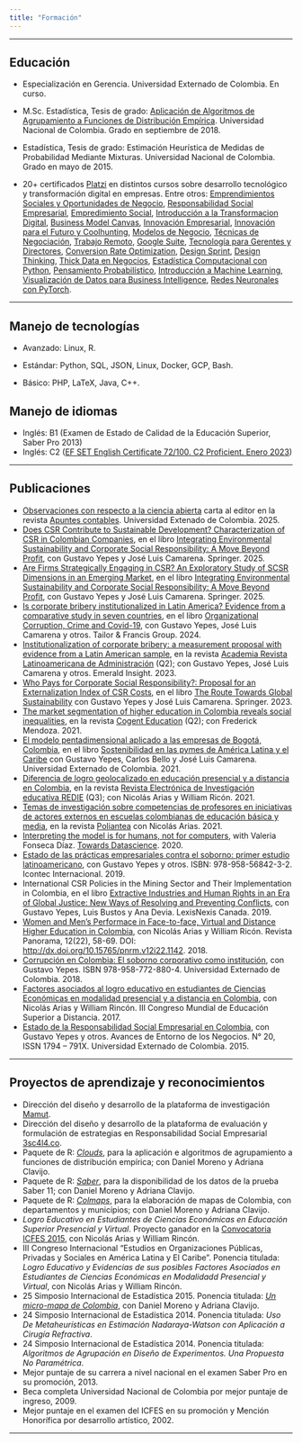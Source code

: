 ```yaml
---
title: "Formación"
---
```


***

## Educación

- Especialización en Gerencia. Universidad Externado de Colombia. En curso.

- M.Sc. Estadística, Tesis de grado: [Aplicación de Algoritmos de Agrupamiento a Funciones de Distribución Empírica](https://repositorio.unal.edu.co/handle/unal/64015){target="_blank"}. Universidad Nacional de Colombia. Grado en septiembre de 2018.

- Estadística, Tesis de grado: Estimación Heurística de Medidas de Probabilidad Mediante Mixturas. Universidad Nacional de Colombia. Grado en mayo de 2015.

- 20+ certificados [Platzi](https://platzi.com/){target="_blank"} en distintos cursos sobre desarrollo tecnológico y transformación digital en empresas. Entre otros: [Emprendimientos Sociales y Oportunidades de Negocio](https://platzi.com/p/cruz-julian/curso/2625-emprendimiento-negocio/diploma/detalle/){target="_blank"}, [Responsabilidad Social Empresarial](https://platzi.com/p/cruz-julian/curso/2501-responsabilidad-social-empresarial/diploma/detalle/){target="_blank"}, [Empredimiento Social](https://platzi.com/p/cruz-julian/curso/2785-emprendimiento-thinking/diploma/detalle/){target="_blank"}, [Introducción a la Transformacion Digital](https://platzi.com/p/cruz-julian/curso/2375-transformacion-digital/diploma/detalle/){target="_blank"}, [Business Model Canvas](https://platzi.com/p/cruz-julian/curso/1309-canvas/diploma/detalle/){target="_blank"}, [Innovación Empresarial](https://platzi.com/p/cruz-julian/curso/2674-innovacion-empresarial/diploma/detalle/){target="_blank"}, [Innovación para el Futuro y Coolhunting](https://platzi.com/p/cruz-julian/curso/1778-coolhunting/diploma/detalle/){target="_blank"}, [Modelos de Negocio](https://platzi.com/p/cruz-julian/curso/2583-modelos-negocio/diploma/detalle/){target="_blank"}, [Técnicas de Negociación](https://platzi.com/p/cruz-julian/curso/1482-tecnicas-negociacion/diploma/detalle/){target="_blank"}, [Trabajo Remoto](https://platzi.com/p/cruz-julian/curso/1872-teletrabajo-trabajo-remoto/diploma/detalle/){target="_blank"}, [Google Suite](https://platzi.com/p/cruz-julian/curso/1401-google-suite/diploma/detalle/){target="_blank"}, [Tecnología para Gerentes y Directores](https://platzi.com/p/cruz-julian/curso/1882-tecnologia-gerentes/diploma/detalle/){target="_blank"}, [Conversion Rate Optimization](https://platzi.com/p/cruz-julian/curso/8034-cro/diploma/detalle/){target="_blank"}, [Design Sprint](https://platzi.com/p/cruz-julian/curso/1702-design-sprint/diploma/detalle/){target="_blank"}, [Design Thinking](https://platzi.com/p/cruz-julian/curso/1210-design-thinking/diploma/detalle/){target="_blank"}, [Thick Data en Negocios](https://platzi.com/p/cruz-julian/curso/1928-curso-de-thick-data/diploma/detalle/){target="_blank"}, [Estadística Computacional con Python](https://platzi.com/p/cruz-julian/curso/1835-programacion-estocastica/diploma/detalle/){target="_blank"}, [Pensamiento Probabilístico](https://platzi.com/p/cruz-julian/curso/1841-probabilistica/diploma/detalle/){target="_blank"}, [Introducción a Machine Learning](https://platzi.com/p/cruz-julian/curso/2459-machine-learning/diploma/detalle/){target="_blank"}, [Visualización de Datos para Business Intelligence](https://platzi.com/p/cruz-julian/curso/2195-visualizacion-datos/diploma/detalle/){target="_blank"}, [Redes Neuronales con PyTorch](https://platzi.com/p/cruz-julian/curso/7693-pytorch/diploma/detalle/){target="_blank"}.





***

## Manejo de tecnologías

 - Avanzado: Linux, R.
 
 - Estándar: Python, SQL, JSON, Linux, Docker, GCP, Bash.
 
 - Básico: PHP, LaTeX, Java, C++.
 

## Manejo de idiomas

 - Inglés: B1 (Examen de Estado de Calidad de la Educación Superior, Saber Pro 2013)
 - Inglés: C2 ([EF SET English Certificate 72/100. C2 Proficient. Enero 2023](https://www.efset.org/cert/yMegHW){target="_blank"})


***

## Publicaciones

- [Observaciones con respecto a la ciencia abierta](https://revistas.uexternado.edu.co/index.php/contad/article/view/9933/17422){target="_blank"} carta al editor en la revista [Apuntes contables](https://revistas.uexternado.edu.co/index.php/contad/){target="_blank"}. Universidad Extenado de Colombia. 2025.
- [Does CSR Contribute to Sustainable Development? Characterization of CSR in Colombian Companies](https://link.springer.com/chapter/10.1007/978-3-031-81469-3_4){target="_blank"}, en el libro [Integrating Environmental Sustainability and Corporate Social Responsibility: A Move Beyond Profit](https://link.springer.com/book/10.1007/978-3-031-81469-3){target="_blank"}, con Gustavo Yepes y José Luis Camarena. Springer. 2025.
- [Are Firms Strategically Engaging in CSR? An Exploratory Study of SCSR Dimensions in an Emerging Market](https://link.springer.com/chapter/10.1007/978-3-031-81469-3_6){target="_blank"}, en el libro [Integrating Environmental Sustainability and Corporate Social Responsibility: A Move Beyond Profit](https://link.springer.com/book/10.1007/978-3-031-81469-3){target="_blank"}, con Gustavo Yepes y José Luis Camarena. Springer. 2025.
- [Is corporate bribery institutionalized in Latin America? Evidence from a comparative study in seven countries](https://www.taylorfrancis.com/chapters/edit/10.4324/9781003427933-6/corporate-bribery-institutionalized-latin-america-gustavo-yepes-l%C3%B3pez-jose-luis-camarena-juli%C3%A1n-mauricio-cruz-pulido-luz-jeannette-quintero-campos){target="_blank"}, en el libro [Organizational Corruption, Crime and Covid-19](https://www.taylorfrancis.com/books/edit/10.4324/9781003427933/organizational-corruption-crime-covid-19-agata-stachowicz-stanusch-wolfgang-amann-christian-hauser-matthias-kleinhempel-shiv-tripathi){target="_blank"}, con Gustavo Yepes, José Luis Camarena y otros. Tailor & Francis Group. 2024.
- [Institutionalization of corporate bribery: a measurement proposal with evidence from a Latin American sample](https://www.emerald.com/insight/content/doi/10.1108/arla-04-2022-0099/full/html/){target="_blank"}, en la revista [Academia Revista Latinoamericana de Administración](https://www.emerald.com/insight/publication/issn/1012-8255){target="_blank"} (Q2); con Gustavo Yepes, José Luis Camarena y otros. Emerald Insight. 2023.
- [Who Pays for Corporate Social Responsibility?: Proposal for an Externalization Index of CSR Costs](https://link.springer.com/chapter/10.1007/978-3-031-10437-4_10){target="_blank"}, en el libro [The Route Towards Global Sustainability](https://link.springer.com/book/10.1007/978-3-031-10437-4){target="_blank"} con Gustavo Yepes y José Luis Camarena. Springer. 2023.
- [The market segmentation of higher education in Colombia reveals social inequalities](https://www.tandfonline.com/doi/pdf/10.1080/2331186X.2021.1877885?needAccess=true){target="_blank"}, en la revista [Cogent Education](https://www.tandfonline.com/journals/oaed20){target="_blank"} (Q2); con Frederick Mendoza. 2021.
- [El modelo pentadimensional aplicado a las empresas de Bogotá, Colombia](https://bdigital.uexternado.edu.co/server/api/core/bitstreams/bbf36c2b-9e0f-4f0d-a7a7-dff7b94777cc/content), en el libro [Sostenibilidad en las pymes de América Latina y el Caribe](https://publicaciones.uexternado.edu.co/gpd-sostenibilidad-en-las-pymes-de-america-latina-y-el-caribe-9789587906561.html){target="_blank"} con Gustavo Yepes, Carlos Bello y José Luis Camarena. Universidad Externado de Colombia. 2021.
 - [Diferencia de logro geolocalizado en educación presencial y a distancia en Colombia](https://redie.uabc.mx/redie/article/view/3711){target="_blank"}, en la revista [Revista Electrónica de Investigación educativa REDIE](https://redie.uabc.mx/redie){target="_blank"} (Q3); con Nicolás Arias y William Ricón. 2021.
- [Temas de investigación sobre competencias de profesores en iniciativas de actores externos en escuelas colombianas de educación básica y media](https://journal.poligran.edu.co/index.php/poliantea/article/view/2337/2209){target="_blank"}, en la revista [Poliantea](https://revistas.poligran.edu.co/index.php/poliantea){target="_blank"} con Nicolás Arias. 2021.
- [Interpreting the model is for humans, not for computers](https://medium.com/data-science/interpreting-the-model-is-for-humans-not-for-computers-9a857011ff3){target="_blank"}, with Valeria Fonseca Díaz. [Towards Datascience](https://towardsdatascience.com/){target="_blank"}. 2020.
- [Estado de las prácticas empresariales contra el soborno: primer estudio latinoamericano](https://www.pactoglobal-colombia.org/images/PDFs/LIBRO_Estudio_Antisoborno_2019.pdf){target="_blank"}, con Gustavo Yepes y otros. ISBN:  978-958-56842-3-2. Icontec Internacional. 2019.
- International CSR Policies in the Mining Sector and Their Implementation in Colombia, en el libro [Extractive Industries and Human Rights in an Era of Global Justice: New Ways of Resolving and Preventing Conflicts](https://store.lexisnexis.ca/en/categories/shop-by-jurisdiction/federal-13/extractive-industries-and-human-rights-in-an-era-of-global-justice-new-ways-of-resolving-and-preventing-conflicts--skusku-cad-6722/details){target="_blank"}, con Gustavo Yepes, Luis Bustos y Ana Devia. LexisNexis Canada. 2019.
- [Women and Men's Performace in Face-to-face, Virtual and Distance Higher Education in Colombia](https://journal.poligran.edu.co/index.php/panorama/article/download/1142/1039){target="_blank"}, con Nicolás Arias y William Ricón. Revista Panorama, 12(22), 58-69. DOI: [http://dx.doi.org/10.15765/pnrm.v12i22.1142](http://dx.doi.org/10.15765/pnrm.v12i22.1142){target="_blank"}. 2018.
- [Corrupción en Colombia: El soborno corporativo como institución](https://publicaciones.uexternado.edu.co/corrupcion-en-colombia-tomo-3-corrupcion-privada-politica-colombiana.html){target="_blank"}, con Gustavo Yepes. ISBN 978-958-772-880-4. Universidad Externado de Colombia. 2018.
 - [Factores asociados al logro educativo en estudiantes de Ciencias Económicas en modalidad presencial y a distancia en Colombia](http://hemeroteca.unad.edu.co/index.php/memorias/article/view/2890){target="_blank"}, con Nicolás Arias y William Rincón. III Congreso Mundial de Educación Superior a Distancia. 2017.
- [Estado de la Responsabilidad Social Empresarial en Colombia](http://administracion.uexternado.edu.co/PRME/memorias/Entorno%20de%20los%20Negocios%20N%2020.pdf){target="_blank"}, con Gustavo Yepes y otros. Avances de Entorno de los Negocios. N° 20, ISSN 1794 – 791X. Universidad Externado de Colombia. 2015.

***

## Proyectos de aprendizaje y reconocimientos

 - Dirección del diseño y desarrollo de la plataforma de investigación [Mamut](https://www.mmt-app.com/){target="_blank"}.
 - Dirección del diseño y desarrollo de la plataforma de evaluación y formulación de estrategias en Responsabilidad Social Empresarial [3sc4l4.co](https://www.3sc4l4.co/){target="_blank"}.
 - Paquete de R: _[Clouds](https://github.com/nebulae-co/clouds){target="_blank"}_, para la aplicación e algoritmos de agrupamiento a funciones de distribución empírica; con Daniel Moreno y Adriana Clavijo.
 - Paquete de R: _[Saber](https://github.com/nebulae-co/saber){target="_blank"}_, para la disponibilidad de los datos de la prueba Saber 11; con Daniel Moreno y Adriana Clavijo. 
 - Paquete de R: _[Colmaps](https://github.com/nebulae-co/colmaps){target="_blank"}_, para la elaboración de mapas de Colombia, con departamentos y municipios; con Daniel Moreno y Adriana Clavijo.
 - _Logro Educativo en Estudiantes de Ciencias Económicas en Educación Superior Presencial y Virtual_. Proyecto ganador en la [Convocatoria ICFES 2015](https://www.icfes.gov.co/web/guest/resultados-de-investigaciones-2015){target="_blank"}, con Nicolás Arias y William Rincón.
 - III Congreso Internacional "Estudios en Organizaciones Públicas, Privadas y Sociales en América Latina y El Caribe". Ponencia titulada: _Logro Educativo y Evidencias de sus posibles Factores Asociados en Estudiantes de Ciencias Económicas en Modalidadd Presencial y Virtual_, con Nicolás Arias y William Rincón.
 - 25 Simposio Internacional de Estadística 2015. Ponencia titulada: _[Un micro-mapa de Colombia](http://nebulae-co.github.io/colmaps/micromapa){target="_blank"}_, con Daniel Moreno y Adriana Clavijo.
 - 24 Simposio Internacional de Estadística 2014. Ponencia titulada: _Uso De Metaheurísticas en Estimación Nadaraya-Watson con Aplicación a Cirugía Refractiva_.
 - 24 Simposio Internacional de Estadística 2014. Ponencia titulada: _Algoritmos de Agrupación en Diseño de Experimentos. Una Propuesta No Paramétrica_.
 - Mejor puntaje de su carrera a nivel nacional en el examen Saber Pro en su promoción, 2013.
 - Beca completa Universidad Nacional de Colombia por mejor puntaje de ingreso, 2009.
 - Mejor puntaje en el examen del ICFES en su promoción y Mención Honorífica por desarrollo artístico, 2002.
 
***


